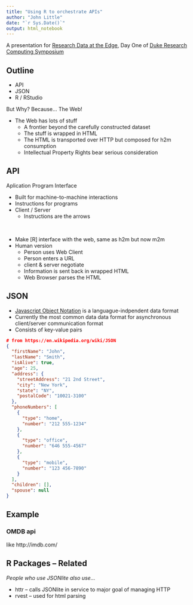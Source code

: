 ```yaml
---
title: "Using R to orchestrate APIs"
author: "John Little"
date: "`r Sys.Date()`"
output: html_notebook
---
```


A presentation for [Research Data at the Edge](http://library.duke.edu/edge/events/rc17), Day One of [Duke Research Computing Symposium](https://rc.duke.edu/symposium-2017/)

## Outline

* API
* JSON
* R / RStudio

But Why?
Because...  The Web!
<!-- NASA animated GIF ///  http://i.giphy.com/l2Jht4lIfEQfJ3zj2.gif    --> 
<!--  good human handshake ///  http://giphy.com/gifs/thomas-U2XboRuN89Idi -->
<!-- after the research handshake is complete /// http://giphy.com/gifs/80s-1980s-thomas-dolby-wCKmBd7oNtA4g  --> 


<!-- the confusion of the m2m handshake ///   http://giphy.com/gifs/thomas-MjkCYjM46NrrO -->

* The Web has lots of stuff
    + A frontier beyond the carefully constructed dataset
    + The stuff is wrapped in HTML
    + The HTML is transported over HTTP but composed for h2m consumption
    + Intellectual Property Rights bear serious consideration

## API

Aplication Program Interface 

* Built for machine-to-machine interactions
* Instructions for programs
* Client / Server <!-- https://pixabay.com/en/client-server-networking-laptop-341420/ --> <!-- https://commons.wikimedia.org/wiki/File:Client-server-model.svg -->
    + Instructions are the arrows  


&nbsp; <!-- break in the unordered list -->

* Make [R] interface with the web, same as h2m but now m2m
* Human version
    + Person uses Web Client
    + Person enters a URL <!-- https://commons.wikimedia.org/wiki/File:Uniform_Resource_Locator_(URL)_example.PNG -->
    + client & server negotiate
    + Information is sent back in wrapped HTML
    + Web Browser parses the HTML <!-- https://commons.wikimedia.org/wiki/File:HTML.svg -->

    
## JSON

* [Javascript Object Notation](https://en.wikipedia.org/wiki/JSON) is a languague-indpendent data format
* Currently the most common data data format for asynchronous client/server communication format
* Consists of key-value pairs

<!-- http://i.vimeocdn.com/video/541935816_1280x720.jpg -->
<!-- Vimeo on What is JSON // https://vimeo.com/144162102 -->


```json
# from https://en.wikipedia.org/wiki/JSON
{
  "firstName": "John",
  "lastName": "Smith",
  "isAlive": true,
  "age": 25,
  "address": {
    "streetAddress": "21 2nd Street",
    "city": "New York",
    "state": "NY",
    "postalCode": "10021-3100"
  },
  "phoneNumbers": [
    {
      "type": "home",
      "number": "212 555-1234"
    },
    {
      "type": "office",
      "number": "646 555-4567"
    },
    {
      "type": "mobile",
      "number": "123 456-7890"
    }
  ],
  "children": [],
  "spouse": null
}
```


## Example

### OMDB api 
like http://imdb.com/

## R Packages -- Related

*People who use JSONlite also use...*

* httr -- calls JSONlite in service to major goal of managing HTTP 
* rvest --  used for html parsing



